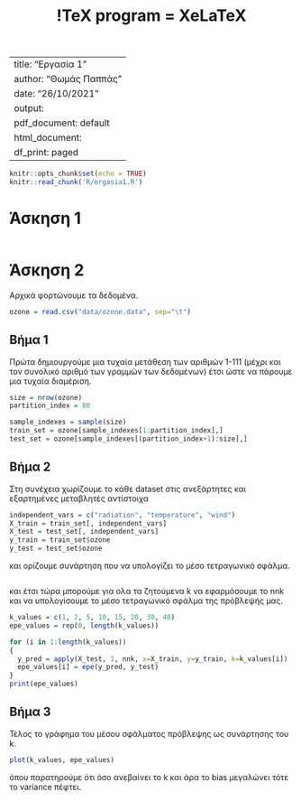 % !TeX program = XeLaTeX
---
title: "Εργασία 1"
author: "Θωμάς Παππάς"
date: "26/10/2021"
output:
  pdf_document: default
  html_document:
    df_print: paged
---

```r
knitr::opts_chunk$set(echo = TRUE)
knitr::read_chunk('R/ergasia1.R')
```

# Άσκηση 1


```r
```

# Άσκηση 2

Αρχικά φορτώνουμε τα δεδομένα.
```r
ozone = read.csv("data/ozone.data", sep="\t")
```

## Βήμα 1

Πρώτα δημιουργούμε μια τυχαία μετάθεση των αριθμών 1-111 (μέχρι και τον συνολικό
αριθμό των γραμμών των δεδομένων) έτσι ώστε να πάρουμε μια τυχαία διαμέριση.
```r
size = nrow(ozone)
partition_index = 80

sample_indexes = sample(size)
train_set = ozone[sample_indexes[1:partition_index],]
test_set = ozone[sample_indexes[(partition_index+1):size],]
```

## Βήμα 2

Στη συνέχεια χωρίζουμε το κάθε dataset στις ανεξάρτητες και εξαρτημένες
μεταβλητές αντίστοιχα
```r
independent_vars = c("radiation", "temperature", "wind")
X_train = train_set[, independent_vars]
X_test = test_set[, independent_vars]
y_train = train_set$ozone
y_test = test_set$ozone
```

και ορίζουμε συνάρτηση που να υπολογίζει το μέσο τετραγωνικό σφάλμα.
```r
```

και έτσι τώρα μπορούμε για ολα τα ζητούμενα k να εφαρμόσουμε το nnk και να
υπολογίσουμε το μέσο τετραγωνικό σφάλμα της πρόβλεψής μας.
```r
k_values = c(1, 2, 5, 10, 15, 20, 30, 40)
epe_values = rep(0, length(k_values))

for (i in 1:length(k_values))
{
  y_pred = apply(X_test, 1, nnk, x=X_train, y=y_train, k=k_values[i])
  epe_values[i] = epe(y_pred, y_test)
}
print(epe_values)
```

## Βήμα 3

Τέλος το γράφημα του μέσου σφάλματος πρόβλεψης ως συνάρτησης του k.
```r
plot(k_values, epe_values)
```

όπου παρατηρούμε ότι όσο ανεβαίνει το k και άρα το bias μεγαλώνει τότε
το variance πέφτει.
